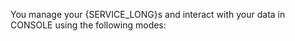 

You manage your {SERVICE_LONG}s and interact with your data in CONSOLE using the following modes:


[ops-mode]: https://assets.timescale.com/docs/images/tiger-cloud-console/ops-mode-overview-tiger-cloud.png
[data-mode]: https://assets.timescale.com/docs/images/tiger-cloud-console/tiger-cloud-data-mode.png

